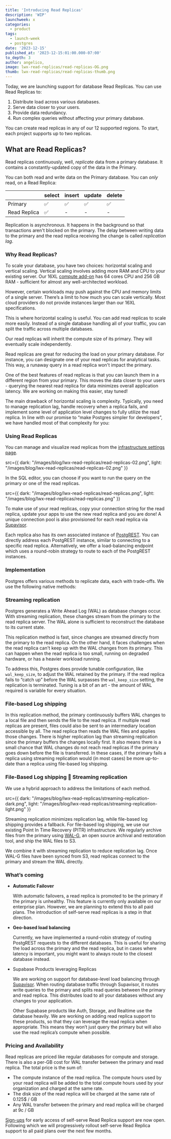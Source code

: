 ```yaml
---
title: 'Introducing Read Replicas'
description: 'WIP'
launchweek: x
categories:
  - product
tags:
  - launch-week
  - postgres
date: '2023-12-15'
published_at: '2023-12-15:01:00.000-07:00'
to_depth: 3
author: angelico,
image: lwx-read-replicas/read-replicas-OG.png
thumb: lwx-read-replicas/read-replicas-thumb.png
---
```


Today, we are launching support for database Read Replicas. You can use Read Replicas to:

1. Distribute load across various databases.
2. Serve data closer to your users.
3. Provide data redundancy.
4. Run complex queries without affecting your primary database.

You can create read replicas in any of our 12 supported regions. To start, each project supports up to two replicas. 

## What are Read Replicas?

Read replicas continuously, well, *replicate* data from a primary database. It contains a constantly-updated copy of the data in the Primary.

You can both read and write data on the Primary database. You can *only* read, on a Read Replica:

|  | select | insert | update | delete |
| --- | --- | --- | --- | --- |
| Primary | ✅ | ✅ | ✅ | ✅ |
| Read Replica | ✅ | - | - | - |

Replication is asynchronous. It happens in the background so that transactions aren't blocked on the primary. The delay between writing data to the primary and the read replica receiving the change is called *replication lag*. 

### Why Read Replicas?

To scale your database, you have two choices: horizontal scaling and vertical scaling. Vertical scaling involves adding more RAM and CPU to your existing server. Our 16XL [compute add-on](https://supabase.com/docs/guides/platform/compute-add-ons) has 64 cores CPU and 256 GB RAM - sufficient for almost any well-architected workload.

However, certain workloads may push against the CPU and memory limits of a single server. There’s a limit to how much you can scale vertically. Most cloud providers do not provide instances larger than our 16XL specifications. 

This is where horizontal scaling is useful. You can add read replicas to scale more easily. Instead of a single database handling all of your traffic, you can split the traffic across multiple databases. 

<Admonition type="note" label="Compute Size">

Our read replicas will inherit the compute size of its primary. They will eventually scale independently.

</Admonition>

Read replicas are great for reducing the load on your primary database. For instance, you can designate one of your read replicas for analytical tasks. This way, a runaway query in a read replica won't impact the primary.

One of the best features of read replicas is that you can launch them in a different region from your primary. This moves the data closer to your users - querying the nearest read replica for data minimizes overall application latency. We are working on making this easier, stay tuned!

The main drawback of horizontal scaling is complexity. Typically, you need to manage replication lag, handle recovery when a replica fails, and implement some level of application level changes to fully utilize the read replica. In line with our promise to “make Postgres simpler for developers”, we have handled most of that complexity for you:

### Using Read Replicas

You can manage and visualize read replicas from the [infrastructure settings page](https://supabase.com/dashboard/project/_/settings/infrastructure).

src={{
  dark: "/images/blog/lwx-read-replicas/read-replicas-02.png",
  light: "/images/blog/lwx-read-replicas/read-replicas-02.png"
}}

In the SQL editor, you can choose if you want to run the query on the primary or one of the read replicas.

src={{
  dark: "/images/blog/lwx-read-replicas/read-replicas.png",
  light: "/images/blog/lwx-read-replicas/read-replicas.png"
}}

To make use of your read replicas, copy your connection string for the read replica, update your apps to use the new read replica and you are done! A unique connection pool is also provisioned for each read replica via [Supavisor](https://github.com/supabase/supavisor). 

Each replica also has its own associated instance of [PostgREST](https://supabase.com/docs/guides/api). You can directly address each PostgREST instance, similar to connecting to a specific read replica. Alternatively, we offer a load-balancing endpoint which uses a round-robin strategy to route to each of the PostgREST instances.

### Implementation

Postgres offers various methods to replicate data, each with trade-offs. We use the following native methods:

### Streaming replication

Postgres generates a Write Ahead Log (WAL) as database changes occur. With streaming replication, these changes stream from the primary to the read replica server. The WAL alone is sufficient to reconstruct the database to its current state. 

This replication method is fast, since changes are streamed directly from the primary to the read replica. On the other hand, it faces challenges when the read replica can't keep up with the WAL changes from its primary. This can happen when the read replica is too small, running on degraded hardware, or has a heavier workload running. 

To address this, Postgres does provide tunable configuration, like `wal_keep_size`, to adjust the WAL retained by the primary. If the read replica fails to “catch up” before the WAL surpasses the `wal_keep_size` setting, the replication is terminated. Tuning is a bit of an art - the amount of WAL required is variable for every situation.

### File-based Log shipping

In this replication method, the primary continuously buffers WAL changes to a local file and then sends the file to the read replica. If multiple read replicas are present, files could also be sent to an intermediary location accessible by all. The read replica then reads the WAL files and applies those changes. There is higher replication lag than streaming replication since the primary buffers the changes locally first. It also means there is a small chance that WAL changes do not reach read replicas if the primary goes down before the file is transferred. In these cases, if the primary fails a replica using streaming replication would (in most cases) be more up-to-date than a replica using file-based log shipping.

### File-Based Log shipping 🤝 Streaming replication

We use a hybrid approach to address the limitations of each method. 

src={{
  dark: "/images/blog/lwx-read-replicas/streaming-replication-dark.png",
  light: "/images/blog/lwx-read-replicas/streaming-replication-light.png"
}}

Streaming replication minimizes replication lag, while file-based log shipping provides a fallback. For file-based log shipping, we use our existing Point In Time Recovery (PITR) infrastructure. We regularly archive files from the primary using [WAL-G](https://github.com/wal-g/wal-g), an open source archival and restoration tool, and ship the WAL files to S3. 

We combine it with streaming replication to reduce replication lag. Once WAL-G files have been synced from S3, read replicas connect to the primary and stream the WAL directly. 

### What’s coming

- **Automatic Failover**
    
    With automatic failovers, a read replica is promoted to be the primary if the primary is unhealthy. This feature is currently only available on our enterprise plan. However, we are planning to extend this to all paid plans. The introduction of self-serve read replicas is a step in that direction.
    
- **Geo-based load balancing**
    
    Currently, we have implemented a round-robin strategy of routing PostgREST requests to the different databases. This is useful for sharing the load across the primary and the read replica, but in cases where latency is important, you might want to always route to the closest database instead. 
    
- Supabase Products leveraging Replicas
    
    We are working on support for database-level load balancing through [Supavisor](https://supabase.com/blog/supabase-branching). When routing database traffic through Supavisor, it routes write queries to the primary and splits read queries between the primary and read replica. This distributes load to all your databases without any changes to your application.
    
    Other Supabase products like Auth, Storage, and Realtime use the database heavily. We are working on adding read replica support to these products, so that they can leverage the read replica when appropriate. This means they won’t just query the primary but will also use the read replica’s compute when possible.
    

### Pricing and Availability

Read replicas are priced like regular databases for compute and storage. There is also a per-GB cost for WAL transfer between the primary and read replica. The total price is the sum of:

- The compute instance of the read replica. The compute hours used by your read replica will be added to the total compute hours used by your organization and charged at the same rate.
- The disk size of the read replica will be charged at the same rate of 0.125$ / GB
- Any WAL transfer between the primary and read replica will be charged at 9c / GB

[Sign-ups](https://forms.supabase.com/read-replica) for early access of self-serve Read Replica support are now open. Following which we will progressively rollout self-serve Read Replica support to all paid plans over the next few months.

